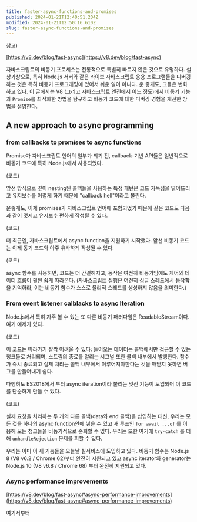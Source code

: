 ```yaml
---
title: faster-async-functions-and-promises
published: 2024-01-21T12:40:51.204Z
modified: 2024-01-21T12:50:16.610Z
slug: faster-async-functions-and-promises
---
```


참고)

[https://v8.dev/blog/fast-async](https://v8.dev/blog/fast-async)

자바스크립트의 비동기 프로세스는 전통적으로 특별히 빠르지 않은 것으로 유명하다. 설상가상으로, 특히 Node.js 서버와 같은 라이브 자바스크립트 응용 프로그램들을 디버깅하는 것은 특히 비동기 프로그래밍에 있어서 쉬운 일이 아니다. 운 좋게도, 그들은 변화하고 있다. 이 글에서는 V8 (그리고 자바스크립트 엔진에서 어느 정도)에서 비동기 기능과 `Promise`를 최적화한 방법을 탐구하고 비동기 코드에 대한 디버깅 경험을 개선한 방법을 설명한다.

## A new approach to async programming

### from callbacks to promises to async functions

Promise가 자바스크립트 언어의 일부가 되기 전, callback-기반 API들은 일반적으로 비동기 코드에 특히 Node.js에서 사용되었다.

(코드)

앞선 방식으로 깊이 nesting된 콜백들을 사용하는 특정 패턴은 코드 가독성을 떨어뜨리고 유지보수를 어렵게 하기 때문에 "callback hell"이라고 불린다.

운좋게도, 이제 promises가 자바스크립트 언어에 포함되었기 때문에 같은 코드도 다음과 같이 멋지고 유지보수 편하게 작성될 수 있다.

(코드)

더 최근엔, 자바스크립트에서 async function을 지원하기 시작했다. 앞선 비동기 코드는 이제 동기 코드와 아주 유사하게 작성될 수 있다.

(코드)

async 함수를 사용하면, 코드는 더 간결해지고, 동작은 여전히 비동기임에도 제어와 데이터 흐름이 훨씬 쉽게 따라온다. (자바스크립트 실행은 여전히 싱글 스레드에서 동작합을 기억하라, 이는 비동기 함수가 스스로 물리적 스레드를 생성하지 않음을 의미한다.)

### From event listener calblacks to async lteration

Node.js에서 특히 자주 볼 수 있는 또 다른 비동기 패러다임은 ReadableStream이다. 여기 예제가 있다.

(코드)

이 코드는 따라가기 살짝 어려울 수 있다: 들어오는 데이터는 콜백에서만 접근할 수 있는 청크들로 처리되며, 스트림의 종료를 알리는 시그널 또한 콜백 내부에서 발생한다. 함수가 즉시 종료되고 실제 처리는 콜백 내부에서 이루어져야한다는 것을 깨닫지 못하면 버그를 만들어내기 쉽다.

다행히도 ES2018에서 부터 async iteration이라 불리는 멋진 기능이 도입되어 이 코드를 단순하게 만들 수 있다.

(코드)

실제 요청을 처리하는 두 개의 다른 콜백(data와 end 콜백)을 삽입하는 대신, 우리는 모든 것을 하나의 async function안에 넣을 수 있고 새 루프인 `for await ...of` 를 이용해 모든 청크들을 비동기적으로 순회할 수 있다. 우리는 또한 여기에 `try-catch` 를 더해 `unhandleRejection` 문제를 피할 수 있다.

우리는 이미 이 새 기능들을 오늘날 실서비스에 도입하고 있다. 비동기 함수는 Node.js 8 (V8 v6.2 / Chrome 62)부터 완전히 지원되고 있고 async iterator와 generator는 Node.js 10 (V8 v6.8 / Chrome 68) 부터 완전히 지원되고 있다.

### Async performance improvements

[https://v8.dev/blog/fast-async#async-performance-improvements](https://v8.dev/blog/fast-async#async-performance-improvements)

여기서부터
